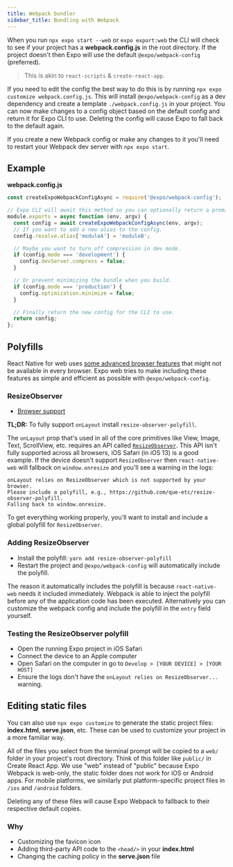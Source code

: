 ```yaml
---
title: Webpack bundler
sidebar_title: Bundling with Webpack
---
```


When you run `npx expo start --web` or `expo export:web` the CLI will check to see if your project has a **webpack.config.js** in the root directory. If the project doesn't then Expo will use the default `@expo/webpack-config` (preferred).

> This is akin to `react-scripts` & `create-react-app`.

If you need to edit the config the best way to do this is by running `npx expo customize webpack.config.js`.
This will install `@expo/webpack-config` as a dev dependency and create a template `./webpack.config.js` in your project.
You can now make changes to a config object based on the default config and return it for Expo CLI to use.
Deleting the config will cause Expo to fall back to the default again.

If you create a new Webpack config or make any changes to it you'll need to restart your Webpack dev server with `npx expo start`.

## Example

**webpack.config.js**

```ts
const createExpoWebpackConfigAsync = require('@expo/webpack-config');

// Expo CLI will await this method so you can optionally return a promise.
module.exports = async function (env, argv) {
  const config = await createExpoWebpackConfigAsync(env, argv);
  // If you want to add a new alias to the config.
  config.resolve.alias['moduleA'] = 'moduleB';

  // Maybe you want to turn off compression in dev mode.
  if (config.mode === 'development') {
    config.devServer.compress = false;
  }

  // Or prevent minimizing the bundle when you build.
  if (config.mode === 'production') {
    config.optimization.minimize = false;
  }

  // Finally return the new config for the CLI to use.
  return config;
};
```

## Polyfills

React Native for web uses [some advanced browser features](https://github.com/necolas/react-native-web/blob/e4ed0fd3c863e6c61aa3ea8afeff79b7fa74b461/packages/docs/src/introduction.stories.mdx#install) that might not be available in every browser. Expo web tries to make including these features as simple and efficient as possible with `@expo/webpack-config`.

### ResizeObserver

- [Browser support](https://caniuse.com/#feat=resizeobserver)

**TL;DR:** To fully support `onLayout` install `resize-observer-polyfill`.

The `onLayout` prop that's used in all of the core primitives like View, Image, Text, ScrollView, etc. requires an API called [`ResizeObserver`](https://drafts.csswg.org/resize-observer-1/). This API isn't fully supported across all browsers, iOS Safari (in iOS 13) is a good example. If the device doesn't support `ResizeObserver` then `react-native-web` will fallback on `window.onresize` and you'll see a warning in the logs:

```
onLayout relies on ResizeObserver which is not supported by your browser.
Please include a polyfill, e.g., https://github.com/que-etc/resize-observer-polyfill.
Falling back to window.onresize.
```

To get everything working properly, you'll want to install and include a global polyfill for `ResizeObserver`.

### Adding ResizeObserver

- Install the polyfill: `yarn add resize-observer-polyfill`
- Restart the project and `@expo/webpack-config` will automatically include the polyfill.

The reason it automatically includes the polyfill is because `react-native-web` needs it included immediately. Webpack is able to inject the polyfill before any of the application code has been executed. Alternatively you can customize the webpack config and include the polyfill in the `entry` field yourself.

### Testing the ResizeObserver polyfill

- Open the running Expo project in iOS Safari
- Connect the device to an Apple computer
- Open Safari on the computer in go to `Develop > [YOUR DEVICE] > [YOUR HOST]`
- Ensure the logs don't have the `onLayout relies on ResizeObserver...` warning.

## Editing static files

You can also use `npx expo customize` to generate the static project files: **index.html**, **serve.json**, etc.
These can be used to customize your project in a more familiar way.

All of the files you select from the terminal prompt will be copied to a `web/` folder in your project's root directory. Think of this folder like `public/` in Create React App. We use "web" instead of "public" because Expo Webpack is web-only, the static folder does not work for iOS or Android apps. For mobile platforms, we similarly put platform-specific project files in `/ios` and `/android` folders.

Deleting any of these files will cause Expo Webpack to fallback to their respective default copies.

### Why

- Customizing the favicon icon
- Adding third-party API code to the `<head/>` in your **index.html**
- Changing the caching policy in the **serve.json** file
